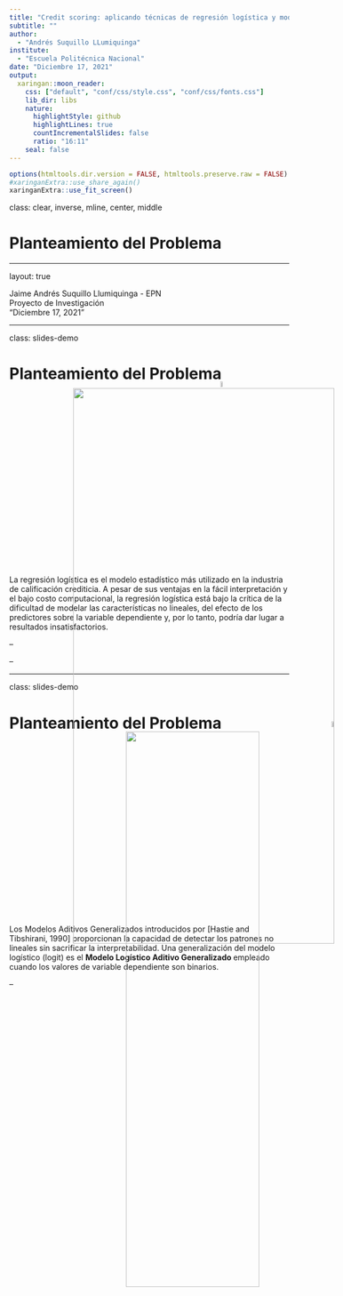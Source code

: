 ---
title: "Credit scoring: aplicando técnicas de regresión logística y modelos aditivos generalizados para una cartera de crédito en una entidad financiera"
subtitle: ""
author: 
  - "Andrés Suquillo LLumiquinga"
institute: 
  - "Escuela Politécnica Nacional"
date: "Diciembre 17, 2021"
output:
  xaringan::moon_reader:
    css: ["default", "conf/css/style.css", "conf/css/fonts.css"]
    lib_dir: libs   
    nature:
      highlightStyle: github
      highlightLines: true
      countIncrementalSlides: false
      ratio: "16:11"
    seal: false
---

```{r share-again, echo=FALSE}
options(htmltools.dir.version = FALSE, htmltools.preserve.raw = FALSE)
#xaringanExtra::use_share_again()
xaringanExtra::use_fit_screen()
```


class: clear, inverse, mline, center, middle

# Planteamiento del Problema

---

layout: true

<div class="footer"><span> 
  <div class="row">
  <div class="content1"> Jaime Andrés Suquillo Llumiquinga - EPN </div> 
  <div class="content1"> Proyecto de Investigación </div> 
  <div class="content1"> "Diciembre 17, 2021" </div> 
  </div>
</span></div>      



---

class: slides-demo

# Planteamiento del Problema

<img
  src="logo/2PP_1.svg"
  height="50%"
  width="70%"
  style="margin:-10px 115px;
  position: absolute;"
/>


<div class="definition_box2" style="margin-top:345px;">
<div class="txt1"> 
La regresión logística es el modelo estadístico más utilizado en la industria de calificación crediticia. A pesar de sus ventajas en la fácil interpretación y el bajo costo computacional, la regresión logística está bajo la crítica de la dificultad de modelar las características no lineales, del efecto de los predictores sobre la variable dependiente y, por lo tanto, podría dar lugar a resultados insatisfactorios.
</div>
</div>

--

<img
  src="logo/equis.png"
  height="5%"
  width="5%"
  style="margin:-495px 380px;
  position: absolute;"
/>

--

<img
  src="logo/equis.png"
  height="5%"
  width="5%"
  style="margin:-495px 770px;
  position: absolute;"
/>

---

class: slides-demo

# Planteamiento del Problema

<img
  src="logo/2PP_2.svg"
  height="50%"
  width="50%"
  style="margin:-20px 210px;
  position: absolute;"
/>


<div class="definition_box2" style="margin-top:345px;">
<div class="txt1"> 
Los Modelos Aditivos Generalizados introducidos por [Hastie and Tibshirani, 1990] proporcionan la capacidad de detectar los patrones no lineales sin sacrificar la interpretabilidad. Una generalización del modelo logístico (logit) es el <b> Modelo Logístico Aditivo Generalizado </b> empleado cuando los valores de variable dependiente son binarios.
</div>
</div>


--

<img
  src="logo/visto.png"
  height="5%"
  width="5%"
  style="margin:-495px 580px;
  position: absolute;"
/>


